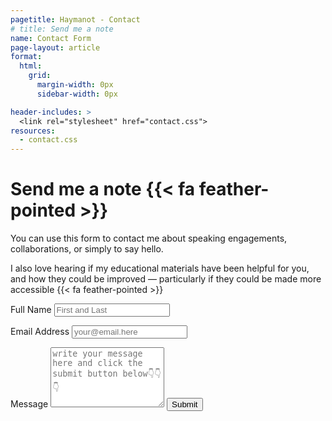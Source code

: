 ```yaml
---
pagetitle: Haymanot - Contact
# title: Send me a note
name: Contact Form
page-layout: article
format: 
  html: 
    grid:
      margin-width: 0px
      sidebar-width: 0px

header-includes: >
  <link rel="stylesheet" href="contact.css">
resources:
  - contact.css
---
```


::: {.grid}

::: {.g-col-5 #note}

# Send me a note {{< fa feather-pointed >}}

You can use this form to contact me about speaking engagements, collaborations, or simply to say hello.

I also love hearing if my educational materials have been helpful for you, and how they could be improved &#8212; particularly if they could be made more accessible {{< fa feather-pointed >}}
:::


::: {.g-col-6 #form}

<form action="https://formspree.io/f/mwkapgzw" method="POST" accept-charset="utf-8">


<label for="full-name">Full Name</label>
<input type="text" name="name" id="full-name" class="form-control" placeholder="First and Last" required>

<label for="email-address">Email Address</label>
<input type="email" name="_replyto" id="email-address" class="form-control" placeholder="your@email.here" required>

<label for="message">Message</label>
  <textarea rows="6" name="message" id="message" class="form-control" placeholder="write your message here and click the submit button below👇👇👇" required></textarea>

<button type="submit" class="btn btn-primary mt-4">Submit</button>
</form>
:::



:::
<!-- end grid -->
